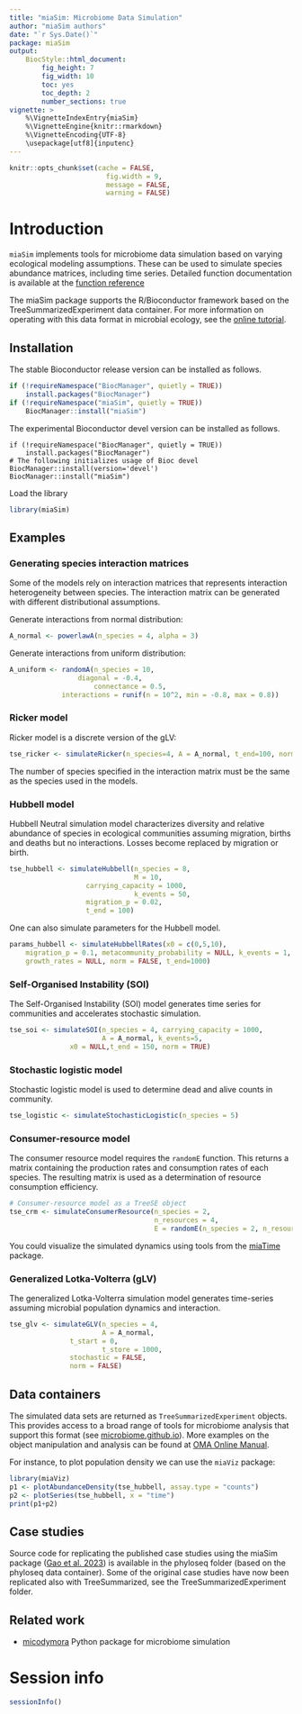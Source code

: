 ```yaml
---
title: "miaSim: Microbiome Data Simulation"
author: "miaSim authors"
date: "`r Sys.Date()`"
package: miaSim
output: 
    BiocStyle::html_document:
        fig_height: 7
        fig_width: 10
        toc: yes
        toc_depth: 2
        number_sections: true
vignette: >
    %\VignetteIndexEntry{miaSim}
    %\VignetteEngine{knitr::rmarkdown}
    %\VignetteEncoding{UTF-8}
    \usepackage[utf8]{inputenc}
---
```


```r
knitr::opts_chunk$set(cache = FALSE,
                        fig.width = 9,
                        message = FALSE,
                        warning = FALSE)
```

# Introduction

`miaSim` implements tools for microbiome data simulation based on
varying ecological modeling assumptions. These can be used to simulate
species abundance matrices, including time series. Detailed function
documentation is available at the [function reference](https://microbiome.github.io/miaSim/reference/index.html)

The miaSim package supports the R/Bioconductor framework based on the
TreeSummarizedExperiment data container. For more information on
operating with this data format in microbial ecology, see the [online tutorial](https://microbiome.github.io/OMA).


## Installation

The stable Bioconductor release version can be installed as follows.

```r
if (!requireNamespace("BiocManager", quietly = TRUE))
    install.packages("BiocManager")
if (!requireNamespace("miaSim", quietly = TRUE))    
    BiocManager::install("miaSim")
```

The experimental Bioconductor devel version can be installed as follows.

```
if (!requireNamespace("BiocManager", quietly = TRUE))
    install.packages("BiocManager")
# The following initializes usage of Bioc devel
BiocManager::install(version='devel')
BiocManager::install("miaSim")
```


Load the library

```r
library(miaSim)
```


## Examples



### Generating species interaction matrices

Some of the models rely on interaction matrices that represents interaction
heterogeneity between species. The interaction matrix can be generated with
different distributional assumptions.

Generate interactions from normal distribution:

```r
A_normal <- powerlawA(n_species = 4, alpha = 3)
```

Generate interactions from uniform distribution:

```r
A_uniform <- randomA(n_species = 10,
	     	     diagonal = -0.4,
                     connectance = 0.5,
		     interactions = runif(n = 10^2, min = -0.8, max = 0.8))
```


### Ricker model

Ricker model is a discrete version of the gLV:

```r
tse_ricker <- simulateRicker(n_species=4, A = A_normal, t_end=100, norm = FALSE)
```

The number of species specified in the interaction matrix must be the
same as the species used in the models.

### Hubbell model

Hubbell Neutral simulation model characterizes diversity and relative
abundance of species in ecological communities assuming migration,
births and deaths but no interactions. Losses become replaced by
migration or birth.

```r
tse_hubbell <- simulateHubbell(n_species = 8,
                               M = 10,
			       carrying_capacity = 1000,
                               k_events = 50,
			       migration_p = 0.02,
			       t_end = 100)
```

One can also simulate parameters for the Hubbell model.

```r
params_hubbell <- simulateHubbellRates(x0 = c(0,5,10),
    migration_p = 0.1, metacommunity_probability = NULL, k_events = 1, 
    growth_rates = NULL, norm = FALSE, t_end=1000)
```

### Self-Organised Instability (SOI)

The Self-Organised Instability (SOI) model generates time series for
communities and accelerates stochastic simulation.

```r
tse_soi <- simulateSOI(n_species = 4, carrying_capacity = 1000,
                       A = A_normal, k_events=5,
		       x0 = NULL,t_end = 150, norm = TRUE)
```

### Stochastic logistic model

Stochastic logistic model is used to determine dead and alive counts
in community.

```r
tse_logistic <- simulateStochasticLogistic(n_species = 5)
```

### Consumer-resource model

The consumer resource model requires the `randomE` function. This
returns a matrix containing the production rates and consumption rates
of each species. The resulting matrix is used as a determination of
resource consumption efficiency.

```r
# Consumer-resource model as a TreeSE object
tse_crm <- simulateConsumerResource(n_species = 2,
                                    n_resources = 4,
                                    E = randomE(n_species = 2, n_resources = 4))
```

You could visualize the simulated dynamics using tools from the [miaTime](https://microbiome.github.io/miaTime/) package.


### Generalized Lotka-Volterra (gLV)

The generalized Lotka-Volterra simulation model generates time-series assuming
microbial population dynamics and interaction.

```r
tse_glv <- simulateGLV(n_species = 4,
                       A = A_normal,
		       t_start = 0, 
                       t_store = 1000,
		       stochastic = FALSE,
		       norm = FALSE)

```


## Data containers

The simulated data sets are returned as `TreeSummarizedExperiment`
objects. This provides access to a broad range of tools for microbiome
analysis that support this format (see
[microbiome.github.io](http://microbiome.github.io)). More examples on
the object manipulation and analysis can be found at [OMA Online
Manual](https://microbiome.github.io/OMA).

For instance, to plot population density we can use the `miaViz` package:

```r
library(miaViz)
p1 <- plotAbundanceDensity(tse_hubbell, assay.type = "counts")
p2 <- plotSeries(tse_hubbell, x = "time")
print(p1+p2)
```


## Case studies 

Source code for replicating the published case studies using the
miaSim package ([Gao et
al. 2023](https://doi.org/10.1111/2041-210X.14129)) is available in
the phyloseq folder (based on the phyloseq data container). Some of
the original case studies have now been replicated also with
TreeSummarized, see the TreeSummarizedExperiment folder.


## Related work

- [micodymora](https://github.com/OSS-Lab/micodymora) Python package for microbiome simulation

# Session info

```r
sessionInfo()
```
